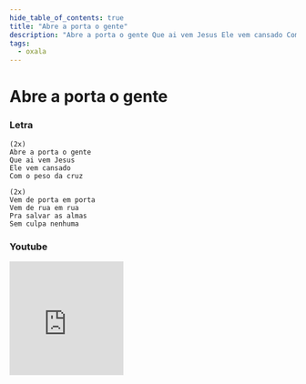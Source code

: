 ```yaml
---
hide_table_of_contents: true
title: "Abre a porta o gente"
description: "Abre a porta o gente Que ai vem Jesus Ele vem cansado Com o peso da cruz Vem de porta em porta Vem de rua em rua Pra salvar as almas Sem culpa nenhuma"
tags:
  - oxala
---
```


# Abre a porta o gente

### Letra

```text
(2x)
Abre a porta o gente
Que ai vem Jesus
Ele vem cansado
Com o peso da cruz

(2x)
Vem de porta em porta
Vem de rua em rua
Pra salvar as almas
Sem culpa nenhuma
```

### Youtube

<iframe
  width="200"
  height="200"
  src="https://www.youtube.com/embed/bkcMCjHMRLg"
  title="YouTube video player"
  frameborder="0"
  allow="accelerometer; autoplay; clipboard-write; encrypted-media; gyroscope; picture-in-picture; web-share"
  referrerpolicy="strict-origin-when-cross-origin"
  allowfullscreen
></iframe>